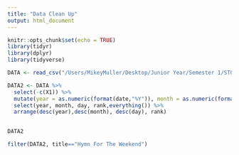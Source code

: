 ```yaml
---
title: "Data Clean Up"
output: html_document
---
```


```r
knitr::opts_chunk$set(echo = TRUE)
library(tidyr)
library(dplyr)
library(tidyverse)
```

```r
DATA <- read_csv("/Users/MikeyMuller/Desktop/Junior Year/Semester 1/STOR 320/Final Project/cleanfinal.csv")

```



```r
DATA2 <- DATA %>%
  select(-c(X1)) %>%
  mutate(year = as.numeric(format(date,"%Y")), month = as.numeric(format(date,"%m")), day = as.numeric(format(date,"%d"))) %>%
  select(year, month, day, rank,everything()) %>%
  arrange(desc(year),desc(month), desc(day), rank)
  

DATA2
```


```r
filter(DATA2, title=="Hymn For The Weekend")
```